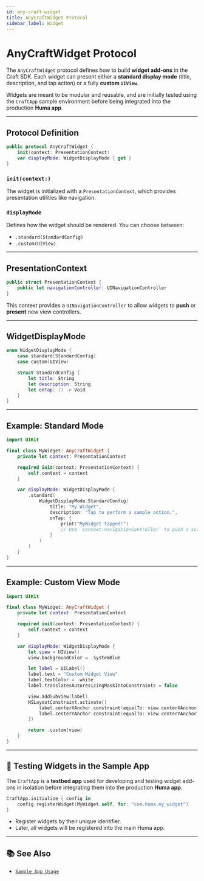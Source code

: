 ```yaml
---
id: any-craft-widget
title: AnyCraftWidget Protocol
sidebar_label: Widget
---
```


# AnyCraftWidget Protocol

The `AnyCraftWidget` protocol defines how to build **widget add-ons** in the Craft SDK. Each widget can present either a **standard display mode** (title, description, and tap action) or a fully **custom `UIView`**.

Widgets are meant to be modular and reusable, and are initially tested using the `CraftApp` sample environment before being integrated into the production **Huma app**.

---

## Protocol Definition

```swift
public protocol AnyCraftWidget {
    init(context: PresentationContext)
    var displayMode: WidgetDisplayMode { get }
}
```

### `init(context:)`
The widget is initialized with a `PresentationContext`, which provides presentation utilities like navigation.

### `displayMode`
Defines how the widget should be rendered. You can choose between:
- `.standard(StandardConfig)`
- `.custom(UIView)`

---

## PresentationContext

```swift
public struct PresentationContext {
    public let navigationController: UINavigationController
}
```

This context provides a `UINavigationController` to allow widgets to **push** or **present** new view controllers.

---

## WidgetDisplayMode

```swift
enum WidgetDisplayMode {
    case standard(StandardConfig)
    case custom(UIView)

    struct StandardConfig {
        let title: String
        let description: String
        let onTap: () -> Void
    }
}
```

---

## Example: Standard Mode

```swift
import UIKit

final class MyWidget: AnyCraftWidget {
    private let context: PresentationContext

    required init(context: PresentationContext) {
        self.context = context
    }

    var displayMode: WidgetDisplayMode {
        .standard(
            WidgetDisplayMode.StandardConfig(
                title: "My Widget",
                description: "Tap to perform a sample action.",
                onTap: {
                    print("MyWidget tapped!")
                    // Use `context.navigationController` to push a screen
                }
            )
        )
    }
}
```

---

## Example: Custom View Mode

```swift
import UIKit

final class MyWidget: AnyCraftWidget {
    private let context: PresentationContext

    required init(context: PresentationContext) {
        self.context = context
    }

    var displayMode: WidgetDisplayMode {
        let view = UIView()
        view.backgroundColor = .systemBlue

        let label = UILabel()
        label.text = "Custom Widget View"
        label.textColor = .white
        label.translatesAutoresizingMaskIntoConstraints = false

        view.addSubview(label)
        NSLayoutConstraint.activate([
            label.centerXAnchor.constraint(equalTo: view.centerXAnchor),
            label.centerYAnchor.constraint(equalTo: view.centerYAnchor)
        ])

        return .custom(view)
    }
}
```

---

## 🚀 Testing Widgets in the Sample App

The `CraftApp` is a **testbed app** used for developing and testing widget add-ons in isolation before integrating them into the production **Huma app**.

```swift
CraftApp.initialize { config in
    config.registerWidget(MyWidget.self, for: "com.huma.my_widget")
}
```

- Register widgets by their unique identifier.
- Later, all widgets will be registered into the main Huma app.

---

## 📚 See Also

- [`Sample App Usage`](./craft-sample-app)